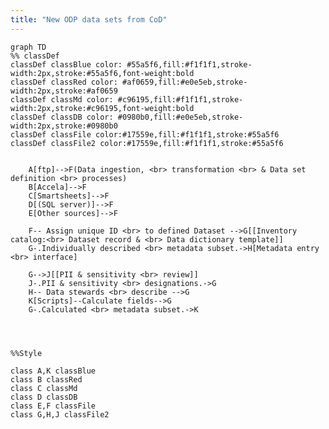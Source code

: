 ```yaml
---
title: "New ODP data sets from CoD"
---
```





```mermaid
graph TD
%% classDef
classDef classBlue color: #55a5f6,fill:#f1f1f1,stroke-width:2px,stroke:#55a5f6,font-weight:bold
classDef classRed color: #af0659,fill:#e0e5eb,stroke-width:2px,stroke:#af0659
classDef classMd color: #c96195,fill:#f1f1f1,stroke-width:2px,stroke:#c96195,font-weight:bold
classDef classDB color: #0980b0,fill:#e0e5eb,stroke-width:2px,stroke:#0980b0
classDef classFile color:#17559e,fill:#f1f1f1,stroke:#55a5f6
classDef classFile2 color:#17559e,fill:#f1f1f1,stroke:#55a5f6

    
    A[ftp]-->F(Data ingestion, <br> transformation <br> & Data set definition <br> processes)
    B[Accela]-->F
    C[Smartsheets]-->F
    D[(SQL server)]-->F
    E[Other sources]-->F
    
    F-- Assign unique ID <br> to defined Dataset -->G[[Inventory catalog:<br> Dataset record & <br> Data dictionary template]]
    G-.Individually described <br> metadata subset.->H[Metadata entry <br> interface]
    
    G-->J[[PII & sensitivity <br> review]]
    J-.PII & sensitivity <br> designations.->G
    H-- Data stewards <br> describe -->G
    K[Scripts]--Calculate fields-->G
    G-.Calculated <br> metadata subset.->K
    
    
    

%%Style

class A,K classBlue
class B classRed
class C classMd
class D classDB
class E,F classFile
class G,H,J classFile2
```

